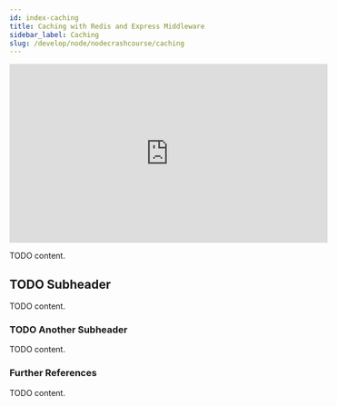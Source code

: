 ```yaml
---
id: index-caching
title: Caching with Redis and Express Middleware
sidebar_label: Caching
slug: /develop/node/nodecrashcourse/caching
---
```



<div class="text--center">
<iframe width="560" height="315" src="https://www.youtube.com/embed/Ik1WXPX3WNU" frameborder="0" allow="accelerometer; autoplay; clipboard-write; encrypted-media; gyroscope; picture-in-picture" allowfullscreen></iframe>
</div>

TODO content.

## TODO Subheader

TODO content.

### TODO Another Subheader

TODO content.

### Further References

TODO content.
